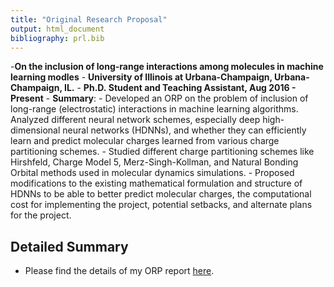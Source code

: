 ```yaml
---
title: "Original Research Proposal"
output: html_document
bibliography: prl.bib
---
```

-**On the inclusion of long-range interactions among molecules in machine learning modles**
- **University of Illinois at Urbana-Champaign, Urbana-Champaign, IL.**
  - **Ph.D. Student and Teaching Assistant, Aug 2016 - Present**
  - **Summary**:
     - Developed an ORP on the problem of inclusion of long-range (electrostatic) interactions in machine learning algorithms. Analyzed different neural network schemes, especially deep high-dimensional neural networks (HDNNs), and whether they can efficiently learn and predict molecular charges learned from various charge partitioning schemes.
     - Studied different charge partitioning schemes like Hirshfeld, Charge Model 5, Merz-Singh-Kollman, and Natural Bonding Orbital methods used in molecular dynamics simulations.
     - Proposed modifications to the existing mathematical formulation and structure of HDNNs to be able to better predict  molecular charges, the computational cost for implementing the project, potential  setbacks, and alternate plans for the project.
          

## Detailed Summary

 - Please find the details of my ORP report  [here](https://drive.google.com/file/d/1Q4W8AkKSU9xhT38bK1Kor9uf_cKh4fRC/view?usp=sharing). 
